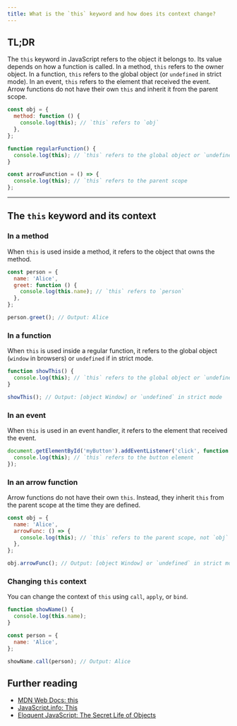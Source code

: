 ```yaml
---
title: What is the `this` keyword and how does its context change?
---
```


## TL;DR

The `this` keyword in JavaScript refers to the object it belongs to. Its value depends on how a function is called. In a method, `this` refers to the owner object. In a function, `this` refers to the global object (or `undefined` in strict mode). In an event, `this` refers to the element that received the event. Arrow functions do not have their own `this` and inherit it from the parent scope.

```js
const obj = {
  method: function () {
    console.log(this); // `this` refers to `obj`
  },
};

function regularFunction() {
  console.log(this); // `this` refers to the global object or `undefined` in strict mode
}

const arrowFunction = () => {
  console.log(this); // `this` refers to the parent scope
};
```

---

## The `this` keyword and its context

### In a method

When `this` is used inside a method, it refers to the object that owns the method.

```js
const person = {
  name: 'Alice',
  greet: function () {
    console.log(this.name); // `this` refers to `person`
  },
};

person.greet(); // Output: Alice
```

### In a function

When `this` is used inside a regular function, it refers to the global object (`window` in browsers) or `undefined` if in strict mode.

```js
function showThis() {
  console.log(this); // `this` refers to the global object or `undefined` in strict mode
}

showThis(); // Output: [object Window] or `undefined` in strict mode
```

### In an event

When `this` is used in an event handler, it refers to the element that received the event.

```js
document.getElementById('myButton').addEventListener('click', function () {
  console.log(this); // `this` refers to the button element
});
```

### In an arrow function

Arrow functions do not have their own `this`. Instead, they inherit `this` from the parent scope at the time they are defined.

```js
const obj = {
  name: 'Alice',
  arrowFunc: () => {
    console.log(this); // `this` refers to the parent scope, not `obj`
  },
};

obj.arrowFunc(); // Output: [object Window] or `undefined` in strict mode
```

### Changing `this` context

You can change the context of `this` using `call`, `apply`, or `bind`.

```js
function showName() {
  console.log(this.name);
}

const person = {
  name: 'Alice',
};

showName.call(person); // Output: Alice
```

## Further reading

- [MDN Web Docs: this](https://developer.mozilla.org/en-US/docs/Web/JavaScript/Reference/Operators/this)
- [JavaScript.info: This](https://javascript.info/this)
- [Eloquent JavaScript: The Secret Life of Objects](https://eloquentjavascript.net/06_object.html#h_jl8p9uBO2a)
